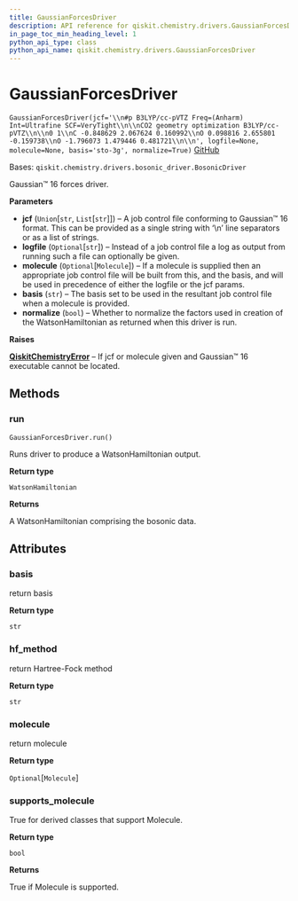 ```yaml
---
title: GaussianForcesDriver
description: API reference for qiskit.chemistry.drivers.GaussianForcesDriver
in_page_toc_min_heading_level: 1
python_api_type: class
python_api_name: qiskit.chemistry.drivers.GaussianForcesDriver
---
```


# GaussianForcesDriver

<span id="qiskit.chemistry.drivers.GaussianForcesDriver" />

`GaussianForcesDriver(jcf='\\n#p B3LYP/cc-pVTZ Freq=(Anharm) Int=Ultrafine SCF=VeryTight\\n\\nCO2 geometry optimization B3LYP/cc-pVTZ\\n\\n0 1\\nC -0.848629 2.067624 0.160992\\nO 0.098816 2.655801 -0.159738\\nO -1.796073 1.479446 0.481721\\n\\n', logfile=None, molecule=None, basis='sto-3g', normalize=True)` [GitHub](https://github.com/qiskit-community/qiskit-aqua/tree/stable/0.9/qiskit/chemistry/drivers/gaussiand/gaussian_forces_driver.py "view source code")

Bases: `qiskit.chemistry.drivers.bosonic_driver.BosonicDriver`

Gaussian™ 16 forces driver.

**Parameters**

*   **jcf** (`Union`\[`str`, `List`\[`str`]]) – A job control file conforming to Gaussian™ 16 format. This can be provided as a single string with ‘\n’ line separators or as a list of strings.
*   **logfile** (`Optional`\[`str`]) – Instead of a job control file a log as output from running such a file can optionally be given.
*   **molecule** (`Optional`\[`Molecule`]) – If a molecule is supplied then an appropriate job control file will be built from this, and the basis, and will be used in precedence of either the logfile or the jcf params.
*   **basis** (`str`) – The basis set to be used in the resultant job control file when a molecule is provided.
*   **normalize** (`bool`) – Whether to normalize the factors used in creation of the WatsonHamiltonian as returned when this driver is run.

**Raises**

[**QiskitChemistryError**](qiskit.chemistry.QiskitChemistryError "qiskit.chemistry.QiskitChemistryError") – If jcf or molecule given and Gaussian™ 16 executable cannot be located.

## Methods

### run

<span id="qiskit.chemistry.drivers.GaussianForcesDriver.run" />

`GaussianForcesDriver.run()`

Runs driver to produce a WatsonHamiltonian output.

**Return type**

`WatsonHamiltonian`

**Returns**

A WatsonHamiltonian comprising the bosonic data.

## Attributes

<span id="qiskit.chemistry.drivers.GaussianForcesDriver.basis" />

### basis

return basis

**Return type**

`str`

<span id="qiskit.chemistry.drivers.GaussianForcesDriver.hf_method" />

### hf\_method

return Hartree-Fock method

**Return type**

`str`

<span id="qiskit.chemistry.drivers.GaussianForcesDriver.molecule" />

### molecule

return molecule

**Return type**

`Optional`\[`Molecule`]

<span id="qiskit.chemistry.drivers.GaussianForcesDriver.supports_molecule" />

### supports\_molecule

True for derived classes that support Molecule.

**Return type**

`bool`

**Returns**

True if Molecule is supported.

